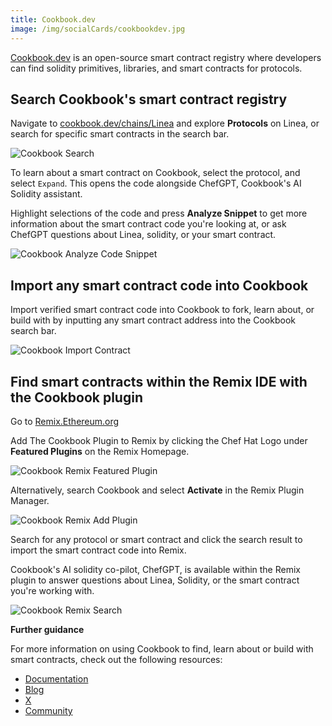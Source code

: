 ```yaml
---
title: Cookbook.dev
image: /img/socialCards/cookbookdev.jpg
---
```


[Cookbook.dev](https://www.cookbook.dev/?utm=lineadocs) is an open-source smart contract registry where developers can find solidity primitives, libraries, and smart contracts for protocols.

## Search Cookbook's smart contract registry

Navigate to [cookbook.dev/chains/Linea](https://www.cookbook.dev/chains/Linea?utm=lineadocs) and explore **Protocols** on Linea, or search for specific smart contracts in the search bar.

<div class="center-container">
  <div class="img-large">
    <img
      src="/img/developers/quickstart/deploy_smart_contract/cookbook/Linea_deploy_smart_contract_Cookbook_1.png"
      alt="Cookbook Search"
    />
  </div>
</div>

To learn about a smart contract on Cookbook, select the protocol, and select `Expand`. This opens the code alongside ChefGPT, Cookbook's AI Solidity assistant.

Highlight selections of the code and press **Analyze Snippet** to get more information about the smart contract code you're looking at, or ask ChefGPT questions about Linea, solidity, or your smart contract.

<div class="center-container">
  <div class="img-large">
    <img
      src="/img/developers/quickstart/deploy_smart_contract/cookbook/Linea_deploy_smart_contract_Cookbook_2.png"
      alt="Cookbook Analyze Code Snippet"
    />
  </div>
</div>

## Import any smart contract code into Cookbook

Import verified smart contract code into Cookbook to fork, learn about, or build with by inputting any smart contract address into the Cookbook search bar.

<div class="center-container">
  <div class="img-large">
    <img
      src="/img/developers/quickstart/deploy_smart_contract/cookbook/Linea_deploy_smart_contract_Cookbook_3.png"
      alt="Cookbook Import Contract"
    />
  </div>
</div>

## Find smart contracts within the Remix IDE with the Cookbook plugin

Go to [Remix.Ethereum.org](https://remix.ethereum.org/#activate=cookbookdev)

Add The Cookbook Plugin to Remix by clicking the Chef Hat Logo under **Featured Plugins** on the Remix Homepage.

<div class="center-container">
  <div class="img-medium">
      <img
      src="/img/developers/quickstart/deploy_smart_contract/cookbook/Linea_deploy_smart_contract_Cookbook_8.png"
      alt="Cookbook Remix Featured Plugin"
    />
  </div>
</div>

Alternatively, search Cookbook and select **Activate** in the Remix Plugin Manager.

<div class="center-container">
  <div class="img-small">
      <img
      src="/img/developers/quickstart/deploy_smart_contract/cookbook/Linea_deploy_smart_contract_Cookbook_9.png"
      alt="Cookbook Remix Add Plugin"
    />
  </div>
</div>

Search for any protocol or smart contract and click the search result to import the smart contract code into Remix.

Cookbook's AI solidity co-pilot, ChefGPT, is available within the Remix plugin to answer questions about Linea, Solidity, or the smart contract you're working with.

<div class="center-container">
  <div class="img-small">
      <img
      src="/img/developers/quickstart/deploy_smart_contract/cookbook/Linea_deploy_smart_contract_Cookbook_10.png"
      alt="Cookbook Remix Search"
    />
  </div>
</div>

**Further guidance**

For more information on using Cookbook to find, learn about or build with smart contracts, check out the following resources:

- [Documentation](https://docs.cookbook.dev)
- [Blog](https://medium.com/@cookbookdev)
- [X](https://x.com/cookbook_dev)
- [Community](https://discord.gg/cookbook)
